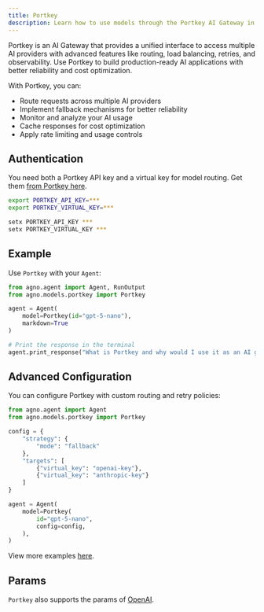 ```yaml
---
title: Portkey
description: Learn how to use models through the Portkey AI Gateway in Agno.
---
```


Portkey is an AI Gateway that provides a unified interface to access multiple AI providers with advanced features like routing, load balancing, retries, and observability. Use Portkey to build production-ready AI applications with better reliability and cost optimization.

With Portkey, you can:
- Route requests across multiple AI providers
- Implement fallback mechanisms for better reliability
- Monitor and analyze your AI usage
- Cache responses for cost optimization
- Apply rate limiting and usage controls

## Authentication

You need both a Portkey API key and a virtual key for model routing. Get them [from Portkey here](https://app.portkey.ai/).

<CodeGroup>

```bash Mac
export PORTKEY_API_KEY=***
export PORTKEY_VIRTUAL_KEY=***
```

```bash Windows
setx PORTKEY_API_KEY ***
setx PORTKEY_VIRTUAL_KEY ***
```

</CodeGroup>

## Example

Use `Portkey` with your `Agent`:

<CodeGroup>

```python agent.py
from agno.agent import Agent, RunOutput
from agno.models.portkey import Portkey

agent = Agent(
    model=Portkey(id="gpt-5-nano"),
    markdown=True
)

# Print the response in the terminal
agent.print_response("What is Portkey and why would I use it as an AI gateway?")
```

</CodeGroup>

## Advanced Configuration

You can configure Portkey with custom routing and retry policies:

```python
from agno.agent import Agent
from agno.models.portkey import Portkey

config = {
    "strategy": {
        "mode": "fallback"
    },
    "targets": [
        {"virtual_key": "openai-key"},
        {"virtual_key": "anthropic-key"}
    ]
}

agent = Agent(
    model=Portkey(
        id="gpt-5-nano",
        config=config,
    ),
)
```

<Note> View more examples [here](/examples/models/portkey/basic). </Note>

## Params

<Snippet file="model-portkey-params.mdx" />

`Portkey` also supports the params of [OpenAI](/reference/models/openai).

